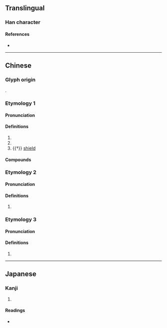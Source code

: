 {{character info/new}}
==Translingual==

===Han character===
{{Han char|rn=75|rad=木|as=08|sn=12|four=41911|canj=DLMY|ids=⿰木非}}

====References====
* {{Han ref|kx=0532.090|dkj=14928|dj=0920.160|hdz=21230.010|uh=68D1|ud=26833|bh=D9D3|bd=55763}}

----

==Chinese==
{{zh-forms}}

===Glyph origin===
{{Han etym}}
{{Han compound|木|非|ls=psc|c1=s|c2=p|t1=wood}}.

===Etymology 1===

====Pronunciation====
{{zh-pron
|m=pái
|c=paai4
|mn=pâi
|mc=1
|oc=1
|ma=
|cat=n
}}

====Definitions====
{{zh-hanzi}}

# {{zh-alt-form|排|[[raft]]}}
# {{zh-alt-form|排|[[wood]], [[bamboo]], etc. bound together for [[transport]] along a [[river]]}}
# {{†}} [[shield]]

====Compounds====
{{zh-der|竹棑:tek-pâi}}

===Etymology 2===

====Pronunciation====
{{zh-pron
|m=bèi
|mc=2
|oc=2
|cat=n
}}

====Definitions====
{{zh-hanzi}}

# {{rfdef|zh}}

===Etymology 3===

====Pronunciation====
{{zh-pron
|m=pèi
|mc=2
|oc=2
|cat=n
}}

====Definitions====
{{zh-hanzi}}

# {{rfdef|zh}}

----

==Japanese==

===Kanji===
{{ja-kanji|grade=|rs=木08}}

# {{rfdef|ja|sort=木08}}

====Readings====
* {{ja-readings|on=[[はい]] (hai), [[ばい]] (bai)|kun=[[いかだ]] (ikada)}}